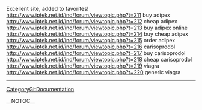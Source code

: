 Excellent site, added to favorites! http://www.iptek.net.id/ind/forum/viewtopic.php?t=211 buy adipex
http://www.iptek.net.id/ind/forum/viewtopic.php?t=212 cheap adipex
http://www.iptek.net.id/ind/forum/viewtopic.php?t=213 buy adipex online
http://www.iptek.net.id/ind/forum/viewtopic.php?t=214 buy cheap adipex
http://www.iptek.net.id/ind/forum/viewtopic.php?t=215 order adipex
http://www.iptek.net.id/ind/forum/viewtopic.php?t=216 carisoprodol
http://www.iptek.net.id/ind/forum/viewtopic.php?t=217 buy carisoprodol
http://www.iptek.net.id/ind/forum/viewtopic.php?t=218 cheap carisoprodol
http://www.iptek.net.id/ind/forum/viewtopic.php?t=219 viagra
http://www.iptek.net.id/ind/forum/viewtopic.php?t=220 generic viagra
----
[[CategoryGitDocumentation]]

__NOTOC__